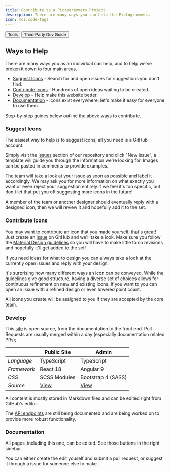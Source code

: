 ```yaml
---
title: Contribute to a Pictogrammers Project
description: There are many ways you can help the Pictogrammers.
icon: mdi:code-tags
---
```


<Button href='/tools' startIcon='mdi:hammer-screwdriver'>Tools</Button>
<Button href='/docs/contribute/third-party' startIcon='mdi:account-group'>Third-Party Dev Guide</Button>

## Ways to Help

There are many ways you as an individual can help, and to help we've broken it down to four main areas.

- [Suggest Icons](#suggest-icons) - Search for and open issues for suggestions you don't find.
- [Contribute Icons](#contribute-icons) - Hundreds of open ideas waiting to be created.
- [Develop](#develop) - Help make this website better.
- [Documentation](#documentation) - Icons exist everywhere; let's make it easy for everyone to use them.

Step-by-step guides below outline the above ways to contribute.

### Suggest Icons

The easiest way to help is to suggest icons, all you need is a GitHub account.

Simply visit the [issues](https://github.com/Templarian/MaterialDesign/issues) section of our repository and click "New issue", a template will guide you through the information we're looking for. Images can be pasted in comments to provide examples.

The team will take a look at your issue as soon as possible and label it accordingly. We may ask you for more information on what exactly you want or even reject your suggestion entirely if we feel it's too specific, but don't let that put you off suggesting more icons in the future!

A member of the team or another designer should eventually reply with a designed icon, then we will review it and hopefully add it to the set.

### Contribute Icons

You may want to contribute an icon that you made yourself, that's great! Just create an [issue](https://github.com/Templarian/MaterialDesign/issues) on GitHub and we'll take a look. Make sure you follow the [Material Design guidelines](https://material.io/design/iconography/system-icons.html#design-principles) so you will have to make little to no revisions and hopefully it'll get added to the set!

If you need ideas for what to design you can always take a look at the currently open issues and reply with your design.

It's surprising how many different ways an icon can be conveyed. While the guidelines give good structure, having a diverse set of choices allows for continuous refinement on new and existing icons. If you want to you can open an issue with a refined design or even lowered point count.

All icons you create will be assigned to you if they are accepted by the core team.

### Develop

This [site](/docs/contribute/website) is open source, from the documentation to the front end. Pull Requests are usually merged within a day (especially documentation related PRs);

|             | Public Site | Admin |
|-------------|-------------|-------|
| *Language*  | TypeScript  | TypeScript |
| *Framework* | React 18 | Angular 9 |
| *CSS*      | SCSS Modules | Bootstrap 4 (SASS) |
| *Source* | [View](https://github.com/Pictogrammers/pictogrammers.com/tree/master/src/site) | [View](https://github.com/Pictogrammers/Icon-Site/tree/master/src) |

All content is mostly stored in Markdown files and can be edited right from GitHub's editor.

The [API endpoints](/docs/contribute/api) are still being documented and are being worked on to provide more robust functionality.

### Documentation

All pages, including this one, can be edited. See those buttons in the right sidebar.

You can either create the edit youself and submit a pull request, or suggest it through a issue for someone else to make.
